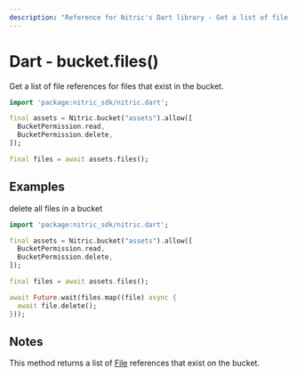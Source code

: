 ```yaml
---
description: "Reference for Nitric's Dart library - Get a list of file references for files that exist in the bucket."
---
```


# Dart - bucket.files()

Get a list of file references for files that exist in the bucket.

```dart
import 'package:nitric_sdk/nitric.dart';

final assets = Nitric.bucket("assets").allow([
  BucketPermission.read,
  BucketPermission.delete,
]);

final files = await assets.files();
```

## Examples

delete all files in a bucket

```dart
import 'package:nitric_sdk/nitric.dart';

final assets = Nitric.bucket("assets").allow([
  BucketPermission.read,
  BucketPermission.delete,
]);

final files = await assets.files();

await Future.wait(files.map((file) async {
  await file.delete();
}));
```

## Notes

This method returns a list of [File](./bucket-file) references that exist on the bucket.
